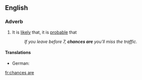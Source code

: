 ==English==

===Adverb===
{{en-adv|-}}

# {{context|idiomatic|lang=en}} It is [[likely]] that, it is [[probable]] that
#: ''If you leave before 7, '''chances are''' you'll miss the traffic.''

====Translations====
{{trans-top|it is probable that}}
{{trans-mid}}
* German: {{t|de|es ist wahrscheinlich}}
{{trans-bottom}}

[[fr:chances are]]